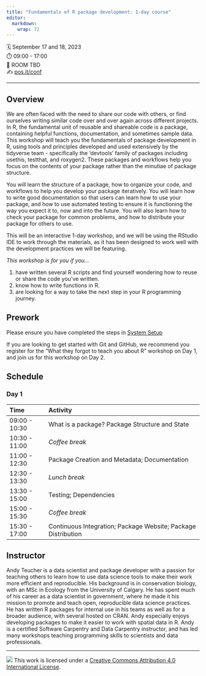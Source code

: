 ```yaml
---
title: "Fundamentals of R package development: 1-day course"
editor: 
  markdown: 
    wrap: 72
---
```


🗓️ September 17 and 18, 2023\
⏱️ 09:00 - 17:00\
🏨 ROOM TBD\
✍️ [pos.it/conf](http://pos.it/conf)

------------------------------------------------------------------------

## Overview

We are often faced with the need to share our code with others, or find
ourselves writing similar code over and over again across different
projects. In R, the fundamental unit of reusable and shareable code is a
package, containing helpful functions, documentation, and sometimes
sample data. This workshop will teach you the fundamentals of package
development in R, using tools and principles developed and used
extensively by the tidyverse team - specifically the 'devtools' family
of packages including usethis, testthat, and roxygen2. These packages
and workflows help you focus on the contents of your package rather than
the minutiae of package structure.

You will learn the structure of a package, how to organize your code,
and workflows to help you develop your package iteratively. You will
learn how to write good documentation so that users can learn how to use
your package, and how to use automated testing to ensure it is
functioning the way you expect it to, now and into the future. You will
also learn how to check your package for common problems, and how to
distribute your package for others to use.

This will be an interactive 1-day workshop, and we will be using the
RStudio IDE to work through the materials, as it has been designed to
work well with the development practices we will be featuring.

*This workshop is for you if you...*

1.  have written several R scripts and find yourself wondering how to
    reuse or share the code you've written.
2.  know how to write functions in R.
3.  are looking for a way to take the next step in your R programming
    journey.

## Prework

Please ensure you have completed the steps in [System Setup](setup.html)

If you are looking to get started with Git and GitHub, we recommend you
register for the "What they forgot to teach you about R" workshop on Day
1, and join us for this workshop on Day 2.

## Schedule

### Day 1

| Time            | Activity                                                      |
|:--------------- |:------------------------------------------------------------- |
| 09:00 - 10:30   | What is a package? Package Structure and State                |
| 10:30 - 11:00   | *Coffee break*                                                |
| 11:00 - 12:30   | Package Creation and Metadata; Documentation                  |
| 12:30 - 13:30   | *Lunch break*                                                 |
| 13:30 - 15:00   | Testing; Dependencies                                         |
| 15:00 - 15:30   | *Coffee break*                                                |
| 15:30 - 17:00   | Continuous Integration; Package Website; Package Distribution |

## Instructor

Andy Teucher is a data scientist and package developer with a passion
for teaching others to learn how to use data science tools to make their
work more efficient and reproducible. His background is in conservation
biology, with an MSc in Ecology from the University of Calgary. He has
spent much of his career as a data scientist in government, where he
made it his mission to promote and teach open, reproducible data science
practices. He has written R packages for internal use in his teams as
well as for a broader audience, with several hosted on CRAN. Andy
especially enjoys developing packages to make it easier to work with
spatial data in R. Andy is a certified Software Carpentry and Data
Carpentry instructor, and has led many workshops teaching programming
skills to scientists and data professionals.

------------------------------------------------------------------------

![](https://i.creativecommons.org/l/by/4.0/88x31.png) This work is
licensed under a [Creative Commons Attribution 4.0 International
License](https://creativecommons.org/licenses/by/4.0/).
